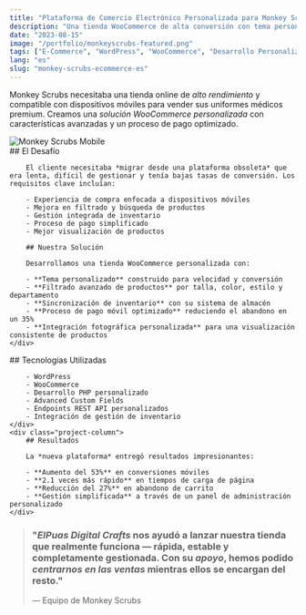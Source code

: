 ```yaml
---
title: "Plataforma de Comercio Electrónico Personalizada para Monkey Scrubs"
description: "Una tienda WooCommerce de alta conversión con tema personalizado e integraciones backend"
date: "2023-08-15"
image: "/portfolio/monkeyscrubs-featured.png"
tags: ["E-Commerce", "WordPress", "WooCommerce", "Desarrollo Personalizado"]
lang: "es"
slug: "monkey-scrubs-ecommerce-es"
---
```



Monkey Scrubs necesitaba una tienda online de *alto rendimiento* y compatible con dispositivos móviles para vender sus uniformes médicos premium. Creamos una *solución WooCommerce personalizada* con características avanzadas y un proceso de pago optimizado.

<div class="project-gallery">
    <div class="project-gallery-item">
        <Image src={image} width={727} height={1470} alt="Monkey Scrubs Mobile" loading="lazy" decoding="async" />
    </div>
    <div class="project-gallery-content">
        ## El Desafío

        El cliente necesitaba *migrar desde una plataforma obsoleta* que era lenta, difícil de gestionar y tenía bajas tasas de conversión. Los requisitos clave incluían:

        - Experiencia de compra enfocada a dispositivos móviles
        - Mejora en filtrado y búsqueda de productos
        - Gestión integrada de inventario
        - Proceso de pago simplificado
        - Mejor visualización de productos

        ## Nuestra Solución

        Desarrollamos una tienda WooCommerce personalizada con:

        - **Tema personalizado** construido para velocidad y conversión
        - **Filtrado avanzado de productos** por talla, color, estilo y departamento
        - **Sincronización de inventario** con su sistema de almacén
        - **Proceso de pago móvil optimizado** reduciendo el abandono en un 35%
        - **Integración fotográfica personalizada** para una visualización consistente de productos
    </div>
</div>

<div class="project-columns">
    <div class="project-column">
        ## Tecnologías Utilizadas

        - WordPress
        - WooCommerce
        - Desarrollo PHP personalizado
        - Advanced Custom Fields
        - Endpoints REST API personalizados
        - Integración de gestión de inventario
    </div>
    <div class="project-column">
        ## Resultados

        La *nueva plataforma* entregó resultados impresionantes:

        - **Aumento del 53%** en conversiones móviles
        - **2.1 veces más rápido** en tiempos de carga de página
        - **Reducción del 27%** en abandono de carrito
        - **Gestión simplificada** a través de un panel de administración personalizado
    </div>
</div>



> ### "*ElPuas Digital Crafts* nos ayudó a lanzar nuestra tienda que realmente funciona — rápida, estable y completamente gestionada. Con su *apoyo*, hemos podido *centrarnos en las ventas* mientras ellos se encargan del resto."
> 
> — Equipo de Monkey Scrubs 